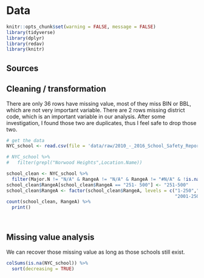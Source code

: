 # Data 
```r
knitr::opts_chunk$set(warning = FALSE, message = FALSE)
library(tidyverse)
library(dplyr)
library(redav)
library(knitr)
```
## Sources

## Cleaning / transformation
There are only 36 rows have missing value, most of they miss BIN or BBL, which are not very important variable. There are 2 rows missing district code, which is an important variable in our analysis. After some investigation, I found those two are duplicates, thus I feel safe to drop those two.
```r
# get the data
NYC_school <- read.csv(file = 'data/raw/2010_-_2016_School_Safety_Report.csv')

# NYC_school %>%
#   filter(grepl("Norwood Heights",Location.Name))

school_clean <- NYC_school %>%
  filter(Major.N != "N/A" & RangeA != "N/A" & RangeA != "#N/A" & !is.na(Geographical.District.Code))
school_clean$RangeA[school_clean$RangeA == "251- 500"] <- "251-500"
school_clean$RangeA <- factor(school_clean$RangeA, levels = c("1-250","251-500","501-750","751-1000","1001-1250","1251-1500","1501-1750","1751-2000",
                                                              "2001-2500","2501-3000","3001-4000","4000+"))
count(school_clean, RangeA) %>%
  print()

  
```



## Missing value analysis

We can recover those missing value as long as those schools still exist.

```r
colSums(is.na(NYC_school)) %>%
  sort(decreasing = TRUE)
```
